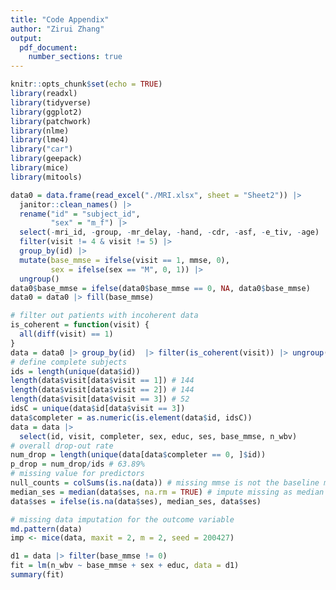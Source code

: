 ```yaml
---
title: "Code Appendix"
author: "Zirui Zhang"
output: 
  pdf_document:
    number_sections: true
---
```


```r
knitr::opts_chunk$set(echo = TRUE)
library(readxl)
library(tidyverse)
library(ggplot2)
library(patchwork)
library(nlme)
library(lme4)
library("car")
library(geepack)
library(mice)
library(mitools)
```

```r
data0 = data.frame(read_excel("./MRI.xlsx", sheet = "Sheet2")) |> 
  janitor::clean_names() |> 
  rename("id" = "subject_id",
         "sex" = "m_f") |> 
  select(-mri_id, -group, -mr_delay, -hand, -cdr, -asf, -e_tiv, -age) |> 
  filter(visit != 4 & visit != 5) |> 
  group_by(id) |> 
  mutate(base_mmse = ifelse(visit == 1, mmse, 0),
         sex = ifelse(sex == "M", 0, 1)) |> 
  ungroup()
data0$base_mmse = ifelse(data0$base_mmse == 0, NA, data0$base_mmse)
data0 = data0 |> fill(base_mmse)
```

```r
# filter out patients with incoherent data
is_coherent = function(visit) {
  all(diff(visit) == 1)
}
data = data0 |> group_by(id)  |> filter(is_coherent(visit)) |> ungroup() |> as.data.frame()
# define complete subjects
ids = length(unique(data$id))
length(data$visit[data$visit == 1]) # 144
length(data$visit[data$visit == 2]) # 144
length(data$visit[data$visit == 3]) # 52
idsC = unique(data$id[data$visit == 3])
data$completer = as.numeric(is.element(data$id, idsC))
data = data |> 
  select(id, visit, completer, sex, educ, ses, base_mmse, n_wbv)
# overall drop-out rate
num_drop = length(unique(data[data$completer == 0, ]$id))
p_drop = num_drop/ids # 63.89%
# missing value for predictors
null_counts = colSums(is.na(data)) # missing mmse is not the baseline mmese, never mind
median_ses = median(data$ses, na.rm = TRUE) # impute missing as median in ses
data$ses = ifelse(is.na(data$ses), median_ses, data$ses)
```

```r
# missing data imputation for the outcome variable
md.pattern(data)
imp <- mice(data, maxit = 2, m = 2, seed = 200427)
```



```r
d1 = data |> filter(base_mmse != 0)
fit = lm(n_wbv ~ base_mmse + sex + educ, data = d1)
summary(fit)
```




